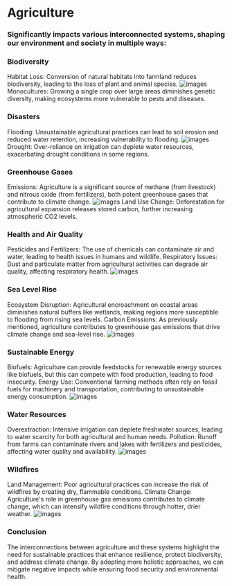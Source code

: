 # Agriculture
### Significantly impacts various interconnected systems, shaping our environment and society in multiple ways:

### Biodiversity
Habitat Loss: Conversion of natural habitats into farmland reduces biodiversity, leading to the loss of plant and animal species.
![images](https://encrypted-tbn0.gstatic.com/images?q=tbn:ANd9GcTwdCLc1iUctURfDLfeJJehRBiUR2NwGlK3zQ&usqp=CAU)
Monocultures: Growing a single crop over large areas diminishes genetic diversity, making ecosystems more vulnerable to pests and diseases.
### Disasters
Flooding: Unsustainable agricultural practices can lead to soil erosion and reduced water retention, increasing vulnerability to flooding.
![images](https://encrypted-tbn0.gstatic.com/images?q=tbn:ANd9GcQgHZpwm8ANPtpM1tF7S95tk6Xx-FbmCFjAww&usqp=CAU)
Drought: Over-reliance on irrigation can deplete water resources, exacerbating drought conditions in some regions.
### Greenhouse Gases
Emissions: Agriculture is a significant source of methane (from livestock) and nitrous oxide (from fertilizers), both potent greenhouse gases that contribute to climate change.
![images](https://encrypted-tbn0.gstatic.com/images?q=tbn:ANd9GcT2eFvOwPrzePXRF4MOKLoy_AeKpd4UY-gEVg&usqp=CAU)
Land Use Change: Deforestation for agricultural expansion releases stored carbon, further increasing atmospheric CO2 levels.
### Health and Air Quality
Pesticides and Fertilizers: The use of chemicals can contaminate air and water, leading to health issues in humans and wildlife.
Respiratory Issues: Dust and particulate matter from agricultural activities can degrade air quality, affecting respiratory health.
![images](https://encrypted-tbn0.gstatic.com/images?q=tbn:ANd9GcRK68ZD24mC9O89moh8YSeDmzeMso_hMR_JZQ&usqp=CAU)
### Sea Level Rise
Ecosystem Disruption: Agricultural encroachment on coastal areas diminishes natural buffers like wetlands, making regions more susceptible to flooding from rising sea levels.
Carbon Emissions: As previously mentioned, agriculture contributes to greenhouse gas emissions that drive climate change and sea-level rise.
![images](https://encrypted-tbn0.gstatic.com/images?q=tbn:ANd9GcTCWHm3JHBefM80n1cc5QlUMoh1svkuBHcrRQ&usqp=CAU)
### Sustainable Energy
Biofuels: Agriculture can provide feedstocks for renewable energy sources like biofuels, but this can compete with food production, leading to food insecurity.
Energy Use: Conventional farming methods often rely on fossil fuels for machinery and transportation, contributing to unsustainable energy consumption.
![images](https://encrypted-tbn0.gstatic.com/images?q=tbn:ANd9GcQpTK7B72-5wDskjA9KGPu6QSHD-VZ5W0GZACHwfzkdUlrXZGlHI15cW4Q&s=10)
### Water Resources
Overextraction: Intensive irrigation can deplete freshwater sources, leading to water scarcity for both agricultural and human needs.
Pollution: Runoff from farms can contaminate rivers and lakes with fertilizers and pesticides, affecting water quality and availability.
![images](https://encrypted-tbn0.gstatic.com/images?q=tbn:ANd9GcS6ai2sw-Uh5fIBL05qWb5PEmk6z-TsYgGQRjfdfRXctrbBgWqf6CTGOEUj&s=10)
### Wildfires
Land Management: Poor agricultural practices can increase the risk of wildfires by creating dry, flammable conditions.
Climate Change: Agriculture's role in greenhouse gas emissions contributes to climate change, which can intensify wildfire conditions through hotter, drier weather.
![images](https://encrypted-tbn0.gstatic.com/images?q=tbn:ANd9GcRBkzr6dA4GP2c1LQtEHnqkpUD36Sta_5c6Qx2_FuSLT5As24_HHKJWKBk&s=10)
### Conclusion
The interconnections between agriculture and these systems highlight the need for sustainable practices that enhance resilience, protect biodiversity, and address climate change. By adopting more holistic approaches, we can mitigate negative impacts while ensuring food security and environmental health.